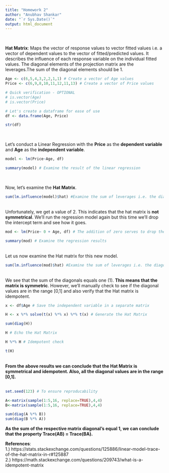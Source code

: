 ```yaml
---
title: "Homework 2"
author: "Anubhav Shankar"
date: "`r Sys.Date()`"
output: html_document
---
```


<br/>

**Hat Matrix**: Maps the vector of response values to vector fitted values i.e. a vector of dependent values
to the vector of fitted/predicted values. It describes the influence of each response variable on the 
individual fitted values. The diagonal elements of the projection matrix are the leverages.The sum of
the diagonal elements should be 1.
<br/>
```r

Age <- c(6,5,4,3,2,2,1,1) # Create a vector of Age values
Price <- c(6,9,8,10,11,12,11,13) # Create a vector of Price values

# Quick verification - OPTIONAL
# is.vector(Age)
# is.vector(Price)

# Let's create a dataframe for ease of use
df <- data.frame(Age, Price)

str(df)
```

<br/>

Let's conduct a Linear Regression with the **Price** as the **dependent variable** and **Age** as the **independent variable**. </n>

```r

model <- lm(Price~Age, df) 

summary(model) # Examine the result of the linear regression

```

</br>

Now, let's examine the **Hat Matrix**. </n>
```r
sum(lm.influence(model)$hat) #Examine the sum of leverages i.e. the diagonals of the hat matrix. Ideally it should be 1

```
<br/>
Unfortunately, we get a value of 2. This indicates that the hat matrix is **not symmetrical**. We'll run the regression model again but this time we'll drop the intercept term and see how it goes. </n>
```r

mod <- lm(Price~ 0 + Age, df) # The addition of zero serves to drop the intercept term from the Linear Regression

summary(mod) # Examine the regression results

```
</br>
Let us now examine the Hat matrix for this new model. </n>
```r
sum(lm.influence(mod)$hat) #Examine the sum of leverages i.e. the diagonals of the hat matrix. Ideally it should be 1
```
<br/> </n>
We see that the sum of the diagonals equals one (1). **This means that the matrix is symmetric**. However, we'll manually check to see if the diagonal values are in the range [0,1] and also verify that the Hat matrix is idempotent. </n>
```r

x <- df$Age # Save the independent variable in a separate matrix

H <- x %*% solve(t(x) %*% x) %*% t(x) # Generate the Hat Matrix

sum(diag(H))

H # Echo the Hat Matrix

H %*% H # Idempotent check

t(H)

```
<br/>
**From the above results we can conclude that the Hat Matrix is symmetrical and idempotent. Also, all the diagonal values are in the range [0,1].**
<br/>
<br/>
```r

set.seed(123) # To ensure reproducability

A<-matrix(sample(1:5,16, replace=TRUE),4,4)
B<-matrix(sample(1:5,16, replace=TRUE),4,4)

sum(diag(A %*% B))
sum(diag(B %*% A))
```
</n>
**As the sum of the respective matrix diagonal's equal 1, we can conclude that the property Trace(AB) = Trace(BA).**
<br/>

**References**:</br>
1.) https://stats.stackexchange.com/questions/125886/linear-model-trace-of-the-hat-matrix-in-r#125887 </br>
2.) https://math.stackexchange.com/questions/209743/what-is-a-idempotent-matrix
